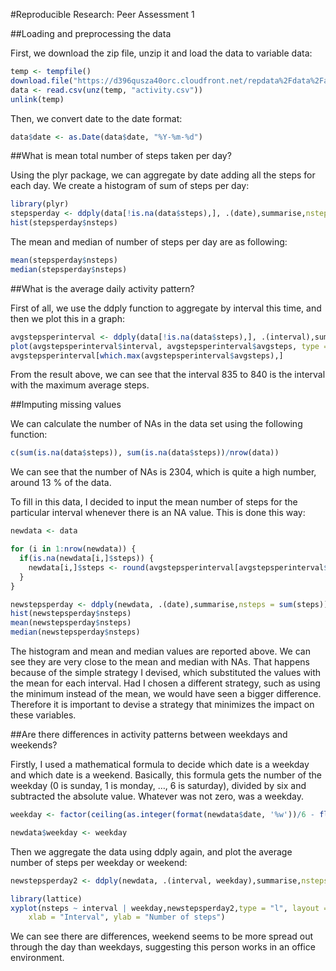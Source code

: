 #Reproducible Research: Peer Assessment 1

##Loading and preprocessing the data

First, we download the zip file, unzip it and load the data to variable data:

```r
temp <- tempfile()
download.file("https://d396qusza40orc.cloudfront.net/repdata%2Fdata%2Factivity.zip",temp)
data <- read.csv(unz(temp, "activity.csv"))
unlink(temp)
```

Then, we convert date to the date format:

```r
data$date <- as.Date(data$date, "%Y-%m-%d")
```

##What is mean total number of steps taken per day?

Using the plyr package, we can aggregate by date adding all the steps for each day. We create a histogram of sum of steps per day:

```r
library(plyr)
stepsperday <- ddply(data[!is.na(data$steps),], .(date),summarise,nsteps = sum(steps, na.rm=TRUE))
hist(stepsperday$nsteps)
```

The mean and median of number of steps per day are as following:

```r
mean(stepsperday$nsteps)
median(stepsperday$nsteps)
```

##What is the average daily activity pattern?

First of all, we use the ddply function to aggregate by interval this time, and then we plot this in a graph: 

```r
avgstepsperinterval <- ddply(data[!is.na(data$steps),], .(interval),summarise,avgsteps = mean(steps, na.rm=TRUE))
plot(avgstepsperinterval$interval, avgstepsperinterval$avgsteps, type = "l")
avgstepsperinterval[which.max(avgstepsperinterval$avgsteps),]
```

From the result above, we can see that the interval 835 to 840 is the interval with the maximum average steps.

##Imputing missing values

We can calculate the number of NAs in the data set using the following function:

```r
c(sum(is.na(data$steps)), sum(is.na(data$steps))/nrow(data))
```

We can see that the number of NAs is 2304, which is quite a high number, around 13 % of the data.

To fill in this data, I decided to input the mean number of steps for the particular interval whenever there is an NA value. This is done this way:

```r
newdata <- data

for (i in 1:nrow(newdata)) {
  if(is.na(newdata[i,]$steps)) {
    newdata[i,]$steps <- round(avgstepsperinterval[avgstepsperinterval$interval==newdata[i,]$interval,]$avgsteps)
  }
}

newstepsperday <- ddply(newdata, .(date),summarise,nsteps = sum(steps))
hist(newstepsperday$nsteps)
mean(newstepsperday$nsteps)
median(newstepsperday$nsteps)
```

The histogram and mean and median values are reported above. We can see they are very close to the mean and median with NAs. That happens because of the simple strategy I devised, which substituted the values with the mean for each interval. Had I chosen a different strategy, such as using the minimum instead of the mean, we would have seen a bigger difference. Therefore it is important to devise a strategy that minimizes the impact on these variables.

##Are there differences in activity patterns between weekdays and weekends?

Firstly, I used a mathematical formula to decide which date is a weekday and which date is a weekend. Basically, this formula gets the number of the weekday (0 is sunday, 1 is monday, ..., 6 is saturday), divided by six and subtracted the absolute value. Whatever was not zero, was a weekday.

```r
weekday <- factor(ceiling(as.integer(format(newdata$date, '%w'))/6 - floor(as.integer(format(newdata$date, '%w'))/6)), levels = c(0,1), labels = c("Weekend", "Weekday"))

newdata$weekday <- weekday
```

Then we aggregate the data using ddply again, and plot the average number of steps per weekday or weekend:

```r
newstepsperday2 <- ddply(newdata, .(interval, weekday),summarise,nsteps = mean(steps))

library(lattice)
xyplot(nsteps ~ interval | weekday,newstepsperday2,type = "l", layout = c(1, 2), 
    xlab = "Interval", ylab = "Number of steps")
```

We can see there are differences, weekend seems to be more spread out through the day than weekdays, suggesting this person works in an office environment.